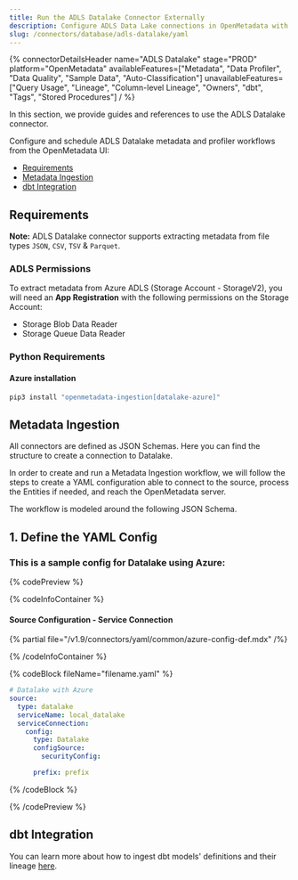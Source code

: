```yaml
---
title: Run the ADLS Datalake Connector Externally
description: Configure ADLS Data Lake connections in OpenMetadata with YAML. Step-by-step setup guide, configuration examples, and best practices for Azure integration.
slug: /connectors/database/adls-datalake/yaml
---
```











{% connectorDetailsHeader
name="ADLS Datalake"
stage="PROD"
platform="OpenMetadata"
availableFeatures=["Metadata", "Data Profiler", "Data Quality", "Sample Data", "Auto-Classification"]
unavailableFeatures=["Query Usage", "Lineage", "Column-level Lineage", "Owners", "dbt", "Tags", "Stored Procedures"]
/ %}

In this section, we provide guides and references to use the ADLS Datalake connector.

Configure and schedule ADLS Datalake metadata and profiler workflows from the OpenMetadata UI:
- [Requirements](#requirements)
- [Metadata Ingestion](#metadata-ingestion)
- [dbt Integration](#dbt-integration)

<ExternalIngestionDeployment />

## Requirements

**Note:** ADLS Datalake connector supports extracting metadata from file types `JSON`, `CSV`, `TSV` & `Parquet`.

### ADLS Permissions

To extract metadata from Azure ADLS (Storage Account - StorageV2), you will need an **App Registration** with the following
permissions on the Storage Account:
- Storage Blob Data Reader
- Storage Queue Data Reader

### Python Requirements

<PythonRequirements />

#### Azure installation

```bash
pip3 install "openmetadata-ingestion[datalake-azure]"
```

## Metadata Ingestion
All connectors are defined as JSON Schemas. Here you can find the structure to create a connection to Datalake.

In order to create and run a Metadata Ingestion workflow, we will follow the steps to create a YAML configuration able to connect to the source, process the Entities if needed, and reach the OpenMetadata server.

The workflow is modeled around the following JSON Schema.

## 1. Define the YAML Config

### This is a sample config for Datalake using Azure:

{% codePreview %}

{% codeInfoContainer %}

#### Source Configuration - Service Connection

{% partial file="/v1.9/connectors/yaml/common/azure-config-def.mdx" /%}

<SourceConfigDef />

<IngestionSinkDef />

<WorkflowConfigDef />

{% /codeInfoContainer %}

{% codeBlock fileName="filename.yaml" %}

```yaml {% isCodeBlock=true %}
# Datalake with Azure 
source:
  type: datalake
  serviceName: local_datalake
  serviceConnection:
    config:
      type: Datalake
      configSource:
        securityConfig:     
```
<AzureConfig />

```yaml {% srNumber=9 %}  
      prefix: prefix
```

<SourceConfig />

<IngestionSink />

<WorkflowConfig />

{% /codeBlock %}

{% /codePreview %}

<IngestionCli />

## dbt Integration

You can learn more about how to ingest dbt models' definitions and their lineage [here](/connectors/ingestion/workflows/dbt).
